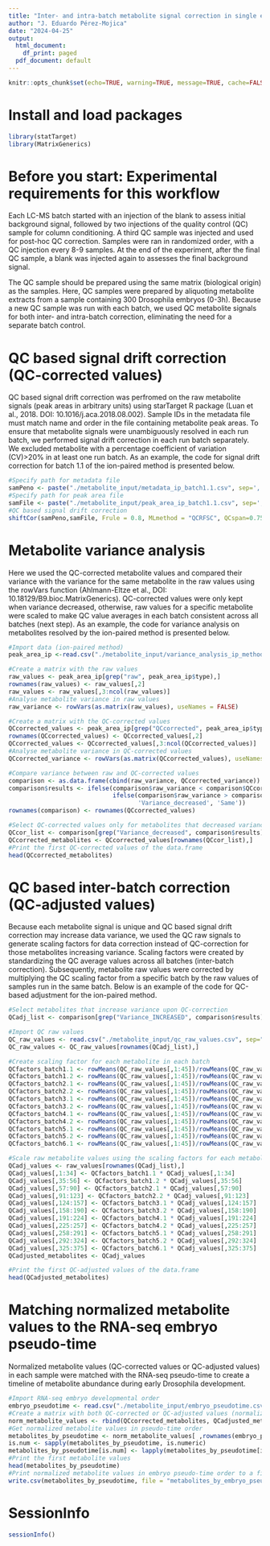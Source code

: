 ```yaml
---
title: "Inter- and intra-batch metabolite signal correction in single embryos"
author: "J. Eduardo Pérez-Mojica"
date: "2024-04-25"
output:
  html_document: 
    df_print: paged
  pdf_document: default
---
```


```r
knitr::opts_chunk$set(echo=TRUE, warning=TRUE, message=TRUE, cache=FALSE, cache.lazy = FALSE,fig.width=8, fig.height=8)
```

# Install and load packages

```r
library(statTarget)
library(MatrixGenerics) 
```

# Before you start: Experimental requirements for this workflow
Each LC-MS batch started with an injection of the blank to assess initial background signal, followed by two injections of the quality control (QC) sample for column conditioning. A third QC  sample was injected and used for post-hoc QC correction. Samples were ran in randomized order, with a QC injection every 8-9 samples. At the end of the experiment, after the final QC sample, a blank was injected again to assesses the final background signal.

The QC sample should be prepared using the same matrix (biological origin) as the samples. Here, QC samples were prepared by aliquoting metabolite extracts from a sample containing 300 Drosophila embryos (0-3h). Because a new QC sample was run with each batch, we used QC metabolite signals for both inter- and intra-batch correction, eliminating the need for a separate batch control.


# QC based signal drift correction (QC-corrected values)
QC based signal drift correction was perfromed on the raw metabolite signals (peak areas in arbitrary units) using starTarget R package (Luan et al., 2018. DOI: 10.1016/j.aca.2018.08.002). Sample IDs in the metadata file must match name and order in the file containing metabolite peak areas. To ensure that metabolite signals were unambiguously resolved in each run batch, we performed signal drift correction in each run batch separately. We excluded metabolite with a percentage coefficient of variation (CV)>20% in at least one run batch. As an example, the code for signal drift correction for batch 1.1 of the ion-paired method is presented below.

```r
#Specify path for metadata file
samPeno <- paste("./metabolite_input/metadata_ip_batch1.1.csv", sep=',')
#Specify path for peak area file
samFile <- paste("./metabolite_input/peak_area_ip_batch1.1.csv", sep=',')
#QC based signal drift correction
shiftCor(samPeno,samFile, Frule = 0.8, MLmethod = "QCRFSC", QCspan=0.75, degree=2, imputeM = "KNN", coCV = 20, plot = FALSE)

```

# Metabolite variance analysis
Here we used the QC-corrected metabolite values and compared their variance with the variance for the same metabolite in the raw values using the rowVars function (Ahlmann-Eltze et al., DOI: 10.18129/B9.bioc.MatrixGenerics). QC-corrected values were only kept when variance decreased, otherwise, raw values for a specific metabolite were scaled to make QC value averages in each batch consistent across all batches (next step). As an example, the code for variance analysis on metabolites resolved by the ion-paired method is presented below.

```r
#Import data (ion-paired method)
peak_area_ip <-read.csv("./metabolite_input/variance_analysis_ip_method.csv", sep=",", header = TRUE)

#Create a matrix with the raw values
raw_values <- peak_area_ip[grep("raw", peak_area_ip$type),]
rownames(raw_values) <- raw_values[,2]
raw_values <- raw_values[,3:ncol(raw_values)]
#Analyse metabolite variance in raw values
raw_variance <- rowVars(as.matrix(raw_values), useNames = FALSE)

#Create a matrix with the QC-corrected values
QCcorrected_values <- peak_area_ip[grep("QCcorrected", peak_area_ip$type),]
rownames(QCcorrected_values) <- QCcorrected_values[,2]
QCcorrected_values <- QCcorrected_values[,3:ncol(QCcorrected_values)]
#Analyse metabolite variance in QC-corrected values
QCcorrected_variance <- rowVars(as.matrix(QCcorrected_values), useNames = FALSE)

#Compare variance between raw and QC-corrected values
comparison <- as.data.frame(cbind(raw_variance, QCcorrected_variance))
comparison$results <- ifelse(comparison$raw_variance < comparison$QCcorrected_variance, 'Variance_INCREASED',
                             ifelse(comparison$raw_variance > comparison$QCcorrected_variance, 
                                    'Variance_decreased', 'Same'))
rownames(comparison) <- rownames(QCcorrected_values)

#Select QC-corrected values only for metabolites that decreased variance upon correction
QCcor_list <- comparison[grep("Variance_decreased", comparison$results),]
QCcorrected_metabolites <- QCcorrected_values[rownames(QCcor_list),]
#Print the first QC-corrected values of the data.frame
head(QCcorrected_metabolites)


```

# QC based inter-batch correction (QC-adjusted values)
Because each metabolite signal is unique and QC based signal drift correction may increase data variance, we used the QC raw signals to generate scaling factors for data correction instead of QC-correction for those metabolites increasing variance. Scaling factors were created by standardizing the QC average values across all batches (inter-batch correction). Subsequently, metabolite raw values were corrected by multiplying the QC scaling factor from a specific batch by the raw values of samples run in the same batch. Below is an example of the code for QC-based adjustment for the ion-paired method.

```r
#Select metabolites that increase variance upon QC-correction
QCadj_list <- comparison[grep("Variance_INCREASED", comparison$results),]

#Import QC raw values
QC_raw_values <- read.csv("./metabolite_input/qc_raw_values.csv", sep=",", header = TRUE, row.names = 1)
QC_raw_values <- QC_raw_values[rownames(QCadj_list),]

#Create scaling factor for each metabolite in each batch
QCfactors_batch1.1 <- rowMeans(QC_raw_values[,1:45])/rowMeans(QC_raw_values[,1:4])
QCfactors_batch1.2 <- rowMeans(QC_raw_values[,1:45])/rowMeans(QC_raw_values[,5:7])
QCfactors_batch2.1 <- rowMeans(QC_raw_values[,1:45])/rowMeans(QC_raw_values[,8:11])
QCfactors_batch2.2 <- rowMeans(QC_raw_values[,1:45])/rowMeans(QC_raw_values[,12:15])
QCfactors_batch3.1 <- rowMeans(QC_raw_values[,1:45])/rowMeans(QC_raw_values[,16:19])
QCfactors_batch3.2 <- rowMeans(QC_raw_values[,1:45])/rowMeans(QC_raw_values[,20:23])
QCfactors_batch4.1 <- rowMeans(QC_raw_values[,1:45])/rowMeans(QC_raw_values[,24:27])
QCfactors_batch4.2 <- rowMeans(QC_raw_values[,1:45])/rowMeans(QC_raw_values[,28:31])
QCfactors_batch5.1 <- rowMeans(QC_raw_values[,1:45])/rowMeans(QC_raw_values[,32:35])
QCfactors_batch5.2 <- rowMeans(QC_raw_values[,1:45])/rowMeans(QC_raw_values[,36:39])
QCfactors_batch6.1 <- rowMeans(QC_raw_values[,1:45])/rowMeans(QC_raw_values[,41:45])

#Scale raw metabolite values using the scaling factors for each metabolite in each batch
QCadj_values <- raw_values[rownames(QCadj_list),]
QCadj_values[,1:34] <- QCfactors_batch1.1 * QCadj_values[,1:34]
QCadj_values[,35:56] <- QCfactors_batch1.2 * QCadj_values[,35:56]
QCadj_values[,57:90] <- QCfactors_batch2.1 * QCadj_values[,57:90]
QCadj_values[,91:123] <- QCfactors_batch2.2 * QCadj_values[,91:123]
QCadj_values[,124:157] <- QCfactors_batch3.1 * QCadj_values[,124:157]
QCadj_values[,158:190] <- QCfactors_batch3.2 * QCadj_values[,158:190]
QCadj_values[,191:224] <- QCfactors_batch4.1 * QCadj_values[,191:224]
QCadj_values[,225:257] <- QCfactors_batch4.2 * QCadj_values[,225:257]
QCadj_values[,258:291] <- QCfactors_batch5.1 * QCadj_values[,258:291]
QCadj_values[,292:324] <- QCfactors_batch5.2 * QCadj_values[,292:324]
QCadj_values[,325:375] <- QCfactors_batch6.1 * QCadj_values[,325:375]
QCadjusted_metabolites <- QCadj_values

#Print the first QC-adjusted values of the data.frame
head(QCadjusted_metabolites)


```

# Matching normalized metabolite values to the RNA-seq embryo pseudo-time
Normalized metabolite values (QC-corrected values or QC-adjusted values) in each sample were matched with the RNA-seq pseudo-time to create a timeline of metabolite abundance during early Drosophila development.

```r
#Import RNA-seq embryo developmental order
embryo_pseudotime <- read.csv("./metabolite_input/embryo_pseudotime.csv", sep=",", header = TRUE, row.names = 1)
#Create a matrix with both QC-corrected or QC-adjusted values (normalized data)
norm_metabolite_values <- rbind(QCcorrected_metabolites, QCadjusted_metabolites)
#Get normalized metabolite values in pseudo-time order
metabolites_by_pseudotime <- norm_metabolite_values[ ,rownames(embryo_pseudotime)]
is.num <- sapply(metabolites_by_pseudotime, is.numeric)
metabolites_by_pseudotime[is.num] <- lapply(metabolites_by_pseudotime[is.num], round, 1)
#Print the first metabolite values
head(metabolites_by_pseudotime)
#Print normalized metabolite values in embryo pseudo-time order to a file
write.csv(metabolites_by_pseudotime, file = "metabolites_by_embryo_pseudotime.csv")

```


# SessionInfo

```r
sessionInfo()
```

